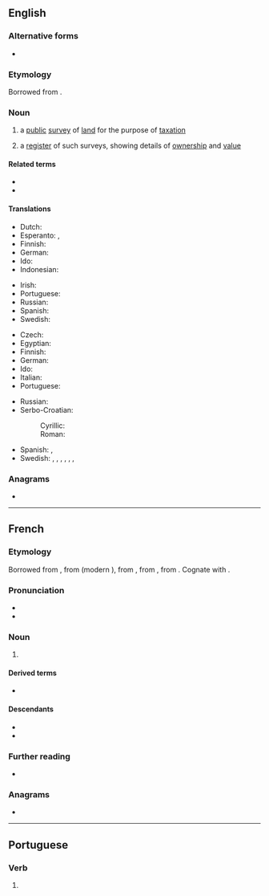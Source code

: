 ==English==
{{wikipedia}}

===Alternative forms===
* {{alter|en|cadaster||rare}}

===Etymology===
Borrowed from {{bor|en|fr|cadastre}}.

===Noun===
{{en-noun}}

# {{lb|en|cartography}} a [[public]] [[survey]] of [[land]] for the purpose of [[taxation]]
#: {{syn|en|[[cadastral]] [[survey]]}}
# a [[register]] of such surveys, showing details of [[ownership]] and [[value]]

====Related terms====
* {{l|en|cadastral}}
* {{l|en|cadastrally}}

====Translations====
{{trans-top|(cartography) a public survey of land}}
* Dutch: {{t+|nl|kadaster|n}}
* Esperanto: {{t|eo|katastro}}, {{t|eo|kadastro}}
* Finnish: {{t|fi|kiinteistötoimitus}}
* German: {{t+|de|Kataster|n}}
* Ido: {{t+|io|kadastro}}
* Indonesian: {{t+|id|kadaster}}
{{trans-mid}}
* Irish: {{t-check|ga|cadastar|m}}
* Portuguese: {{t+|pt|cadastro}}
* Russian: {{t+|ru|када́стр|m}}
* Spanish: {{t+|es|catastro|m}}
* Swedish: {{t|sv|katastermätning|c}}
{{trans-bottom}}

{{trans-top|register}}
* Czech: {{t|cs|katastr|m}}
* Egyptian: {{t-egy|ṯmꜣ|h=T-mA-T12}}
* Finnish: {{t|fi|kiinteistörekisteri}}
* German: {{t+|de|Katasteramt|n}}
* Ido: {{t+|io|kadastro}}
* Italian: {{t+|it|catasto|m}}
* Portuguese: {{t+|pt|cadastro}}
{{trans-mid}}
* Russian: {{t+|ru|када́стр|m}}
* Serbo-Croatian:
*: Cyrillic: {{t|sh|ката̀стар|m}}
*: Roman: {{t+|sh|katàstar|m}}
* Spanish: {{t+|es|catastro|m}}, {{t|es|registro de bienes raíces|m}}
* Swedish: {{t+|sv|jordebok|c}}, {{t+|sv|matrikel|c}}, {{t+|sv|kataster|c}}, {{t+|sv|mantalslängd|c}}, {{t+|sv|fastighetsregister|n}}, {{t|sv|katasterkarta|c}}, {{t|sv|lantmäterikarta|c}}
{{trans-bottom}}

===Anagrams===
* {{anagrams|en|a=aacderst|cadaster|tea cards}}

----

==French==

===Etymology===
Borrowed from {{bor|fr|oc|cathastre}}, from {{der|fr|it|catastro}} (modern {{m|it|catasto}}), from {{der|fr|vec|catastico}}, from {{der|fr|gkm|κατάστιχον||line by line}}, from {{der|fr|grc|στίχος||line, row}}. Cognate with {{cog|es|catastro}}.

===Pronunciation===
* {{fr-IPA}}
* {{audio|fr|LL-Q150 (fra)-Lepticed7-cadastre.wav|Audio}}

===Noun===
{{fr-noun|m}}

# {{l|en|cadastre}} {{gloss|a register showing details of land ownership and value}}

====Derived terms====
* {{l|fr|cadastral}}

====Descendants====
* {{desc|en|cadastre}}
* {{desc|pt|cadastro}}

===Further reading===
* {{R:TLFi}}

===Anagrams===
* {{l|fr|cadrâtes}}

----

==Portuguese==

===Verb===
{{head|pt|verb form}}

# {{pt-verb-form-of|cadastrar}}